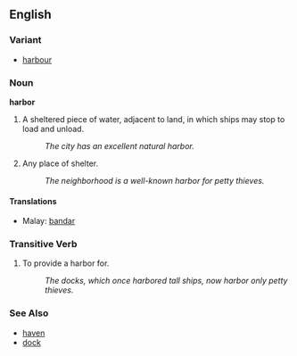 ==English==
===Variant===
*[[harbour]]
===Noun===
'''harbor'''

# A sheltered piece of water, adjacent to land, in which ships may stop to load and unload.
#: ''The city has an excellent natural harbor.''
# Any place of shelter.
#: ''The neighborhood is a well-known harbor for petty thieves.''

====Translations====
*Malay: [[bandar]]

===Transitive Verb===
# To provide a harbor for.
#: ''The docks, which once harbored tall ships, now harbor only petty thieves.''

===See Also===
* [[haven]]
* [[dock]]